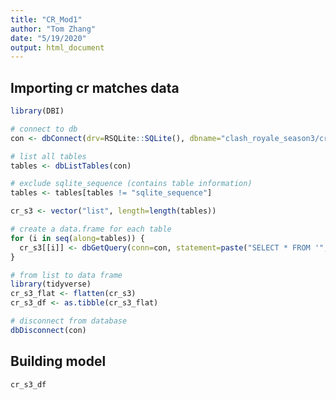 ```yaml
---
title: "CR_Mod1"
author: "Tom Zhang"
date: "5/19/2020"
output: html_document
---
```


## Importing cr matches data
```r
library(DBI)

# connect to db
con <- dbConnect(drv=RSQLite::SQLite(), dbname="clash_royale_season3/cr_season3_subset.sqlite")

# list all tables
tables <- dbListTables(con)

# exclude sqlite_sequence (contains table information)
tables <- tables[tables != "sqlite_sequence"]

cr_s3 <- vector("list", length=length(tables))

# create a data.frame for each table
for (i in seq(along=tables)) {
  cr_s3[[i]] <- dbGetQuery(conn=con, statement=paste("SELECT * FROM '", tables[[i]], "'", sep=""))
}

# from list to data frame
library(tidyverse)
cr_s3_flat <- flatten(cr_s3)
cr_s3_df <- as.tibble(cr_s3_flat)

# disconnect from database
dbDisconnect(con)
```

## Building model
```r
cr_s3_df
```









